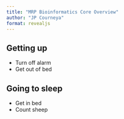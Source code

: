 ```yaml
---
title: "MRP Bioinformatics Core Overview"
author: "JP Courneya"
format: revealjs
---
```


## Getting up

- Turn off alarm
- Get out of bed

## Going to sleep

- Get in bed
- Count sheep